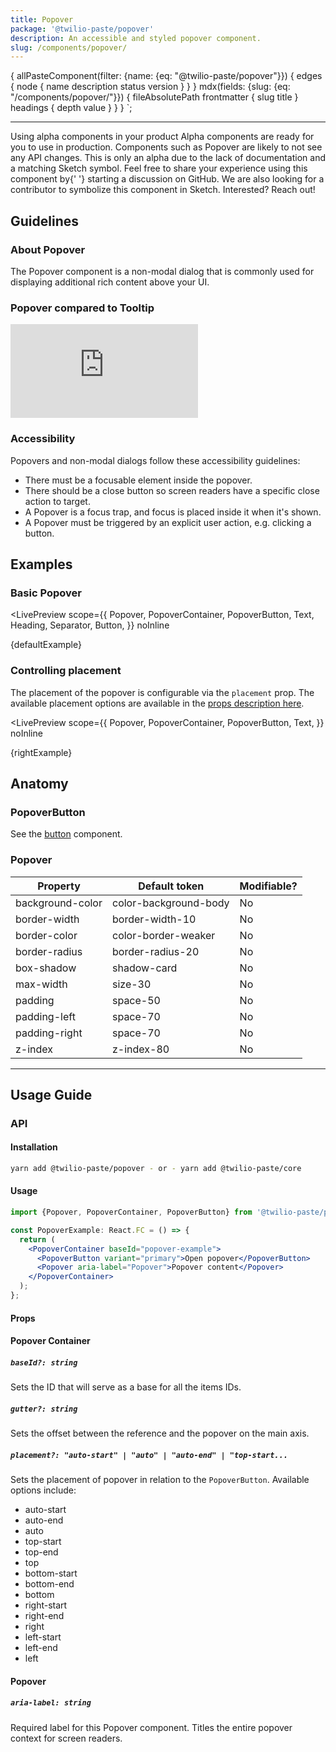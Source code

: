```yaml
---
title: Popover
package: '@twilio-paste/popover'
description: An accessible and styled popover component.
slug: /components/popover/
---
```



  {
    allPasteComponent(filter: {name: {eq: "@twilio-paste/popover"}}) {
      edges {
        node {
          name
          description
          status
          version
        }
      }
    }
    mdx(fields: {slug: {eq: "/components/popover/"}}) {
      fileAbsolutePath
      frontmatter {
        slug
        title
      }
      headings {
        depth
        value
      }
    }
  }
`;

<ComponentHeader
  name={props.pageContext.frontmatter.title}
  categoryRoute={SidebarCategoryRoutes.COMPONENTS}
  githubUrl="https://github.com/twilio-labs/paste/tree/main/packages/paste-core/components/popover"
  storybookUrl="/?path=/story/components-popover--default"
  data={props.data.allPasteComponent.edges}
/>

---

<contentwrapper>

<PageAside data={props.data.mdx} />

<content>

<Callout>
  <CalloutTitle>Using alpha components in your product</CalloutTitle>
  <CalloutText>
    Alpha components are ready for you to use in production. Components such as Popover are likely to not see any API
    changes. This is only an alpha due to the lack of documentation and a matching Sketch symbol. Feel free to share
    your experience using this component by{' '}
    <Anchor href="https://github.com/twilio-labs/paste/discussions/new">starting a discussion on GitHub</Anchor>. We are
    also looking for a contributor to symbolize this component in Sketch. Interested? Reach out!
  </CalloutText>
</Callout>

## Guidelines

### About Popover

The Popover component is a non-modal dialog that is commonly used for displaying additional rich content
above your UI.

### Popover compared to Tooltip

<Box marginBottom="space70">
  <AspectRatio ratio="16:9">
    <iframe
      src="https://www.loom.com/embed/f70204bd8a4f4f21a5b1ded17f4559d1"
      frameborder="0"
      webkitallowfullscreen="true"
      mozallowfullscreen="true"
      allowfullscreen={true}
    ></iframe>
  </AspectRatio>
</Box>

### Accessibility

Popovers and non-modal dialogs follow these accessibility guidelines:

- There must be a focusable element inside the popover.
- There should be a close button so screen readers have a specific close action to target.
- A Popover is a focus trap, and focus is placed inside it when it's shown.
- A Popover must be triggered by an explicit user action, e.g. clicking a button.

## Examples

### Basic Popover

<LivePreview
  scope={{
    Popover,
    PopoverContainer,
    PopoverButton,
    Text,
    Heading,
    Separator,
    Button,
  }}
  noInline
>
  {defaultExample}
</LivePreview>

### Controlling placement

The placement of the popover is configurable via the `placement` prop. The available placement options are
available in the [props description here](#popover-container).

<LivePreview
  scope={{
    Popover,
    PopoverContainer,
    PopoverButton,
    Text,
  }}
  noInline
>
  {rightExample}
</LivePreview>

## Anatomy

### PopoverButton

See the [button](/components/button) component.

### Popover

| Property         | Default token         | Modifiable? |
| ---------------- | --------------------- | ----------- |
| background-color | color-background-body | No          |
| border-width     | border-width-10       | No          |
| border-color     | color-border-weaker   | No          |
| border-radius    | border-radius-20      | No          |
| box-shadow       | shadow-card           | No          |
| max-width        | size-30               | No          |
| padding          | space-50              | No          |
| padding-left     | space-70              | No          |
| padding-right    | space-70              | No          |
| z-index          | z-index-80            | No          |

---

## Usage Guide

### API

#### Installation

```bash
yarn add @twilio-paste/popover - or - yarn add @twilio-paste/core
```

#### Usage

```jsx
import {Popover, PopoverContainer, PopoverButton} from '@twilio-paste/popover';

const PopoverExample: React.FC = () => {
  return (
    <PopoverContainer baseId="popover-example">
      <PopoverButton variant="primary">Open popover</PopoverButton>
      <Popover aria-label="Popover">Popover content</Popover>
    </PopoverContainer>
  );
};
```

#### Props

#### Popover Container

##### `baseId?: string`

Sets the ID that will serve as a base for all the items IDs.

##### `gutter?: string`

Sets the offset between the reference and the popover on the main axis.

##### `placement?: "auto-start" | "auto" | "auto-end" | "top-start...`

Sets the placement of popover in relation to the `PopoverButton`. Available options include:

- auto-start
- auto-end
- auto
- top-start
- top-end
- top
- bottom-start
- bottom-end
- bottom
- right-start
- right-end
- right
- left-start
- left-end
- left

#### Popover

##### `aria-label: string`

Required label for this Popover component. Titles the entire popover context for screen readers.

<ChangelogRevealer>
  <Changelog />
</ChangelogRevealer>

</content>

</contentwrapper>
